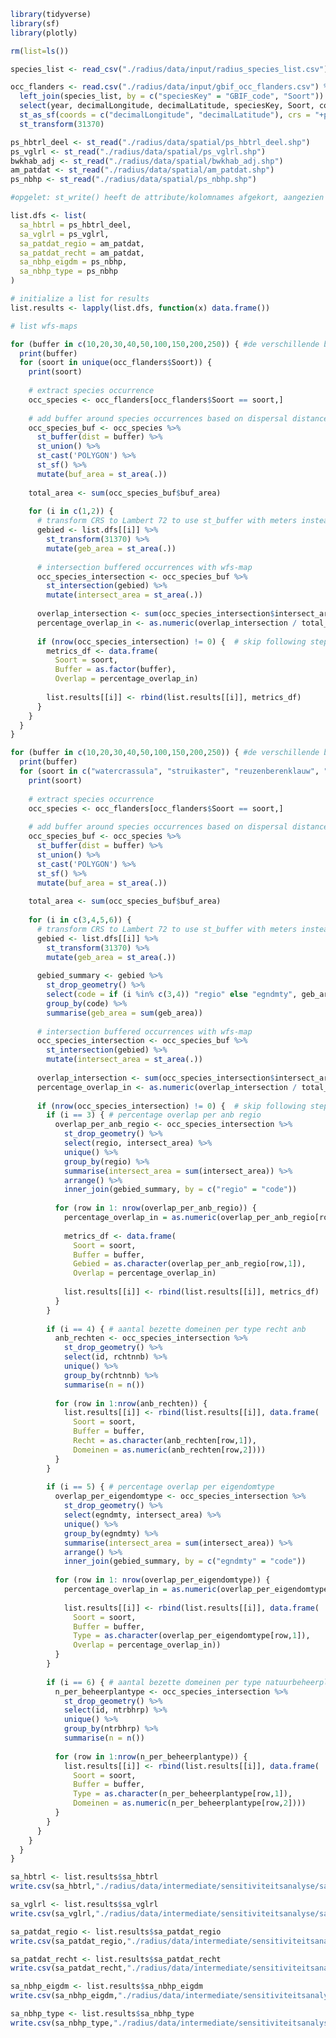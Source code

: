 
```r
library(tidyverse)
library(sf)
library(plotly)
```

```r
rm(list=ls())
```

```r
species_list <- read_csv("./radius/data/input/radius_species_list.csv")
```

```r
occ_flanders <- read.csv("./radius/data/input/gbif_occ_flanders.csv") %>%
  left_join(species_list, by = c("speciesKey" = "GBIF_code", "Soort")) %>%
  select(year, decimalLongitude, decimalLatitude, speciesKey, Soort, coordinateUncertaintyInMeters) %>%
  st_as_sf(coords = c("decimalLongitude", "decimalLatitude"), crs = "+proj=longlat +datum=WGS84") %>%
  st_transform(31370) 
```

```r
ps_hbtrl_deel <- st_read("./radius/data/spatial/ps_hbtrl_deel.shp")
ps_vglrl <- st_read("./radius/data/spatial/ps_vglrl.shp")
bwkhab_adj <- st_read("./radius/data/spatial/bwkhab_adj.shp")
am_patdat <- st_read("./radius/data/spatial/am_patdat.shp")
ps_nbhp <- st_read("./radius/data/spatial/ps_nbhp.shp")

#opgelet: st_write() heeft de attribute/kolomnames afgekort, aangezien deze maximaal 10 characters mogen bevatten (e.g. naamdossier ->  namdssr) 
```

```r
list.dfs <- list(
  sa_hbtrl = ps_hbtrl_deel, 
  sa_vglrl = ps_vglrl, 
  sa_patdat_regio = am_patdat,
  sa_patdat_recht = am_patdat,
  sa_nbhp_eigdm = ps_nbhp, 
  sa_nbhp_type = ps_nbhp
)

# initialize a list for results
list.results <- lapply(list.dfs, function(x) data.frame())
```

```r
# list wfs-maps

for (buffer in c(10,20,30,40,50,100,150,200,250)) { #de verschillende bufferafstanden waarmee de sensitiviteit wordt getest
  print(buffer)
  for (soort in unique(occ_flanders$Soort)) {
    print(soort)
    
    # extract species occurrence
    occ_species <- occ_flanders[occ_flanders$Soort == soort,]
    
    # add buffer around species occurrences based on dispersal distance + union
    occ_species_buf <- occ_species %>%
      st_buffer(dist = buffer) %>%
      st_union() %>% 
      st_cast('POLYGON') %>% 
      st_sf() %>%
      mutate(buf_area = st_area(.))
    
    total_area <- sum(occ_species_buf$buf_area)
    
    for (i in c(1,2)) {
      # transform CRS to Lambert 72 to use st_buffer with meters instead of decimal degrees
      gebied <- list.dfs[[i]] %>%
        st_transform(31370) %>%
        mutate(geb_area = st_area(.))
      
      # intersection buffered occurrences with wfs-map
      occ_species_intersection <- occ_species_buf %>%
        st_intersection(gebied) %>% 
        mutate(intersect_area = st_area(.)) 
      
      overlap_intersection <- sum(occ_species_intersection$intersect_area)
      percentage_overlap_in <- as.numeric(overlap_intersection / total_area)
      
      if (nrow(occ_species_intersection) != 0) {  # skip following steps if there's no overlap 
        metrics_df <- data.frame(
          Soort = soort,
          Buffer = as.factor(buffer), 
          Overlap = percentage_overlap_in)
        
        list.results[[i]] <- rbind(list.results[[i]], metrics_df)
      }
    }
  }
}
```

```r
for (buffer in c(10,20,30,40,50,100,150,200,250)) { #de verschillende bufferafstanden waarmee de sensitiviteit wordt getest
  print(buffer)
  for (soort in c("watercrassula", "struikaster", "reuzenberenklauw", "Chinese muntjak")) { #we voeren dit uit voor een selectie van de soorten, niet alle soorten
    print(soort)
    
    # extract species occurrence
    occ_species <- occ_flanders[occ_flanders$Soort == soort,]
    
    # add buffer around species occurrences based on dispersal distance + union
    occ_species_buf <- occ_species %>%
      st_buffer(dist = buffer) %>%
      st_union() %>% 
      st_cast('POLYGON') %>% 
      st_sf() %>%
      mutate(buf_area = st_area(.))
    
    total_area <- sum(occ_species_buf$buf_area)
    
    for (i in c(3,4,5,6)) {
      # transform CRS to Lambert 72 to use st_buffer with meters instead of decimal degrees
      gebied <- list.dfs[[i]] %>%
        st_transform(31370) %>%
        mutate(geb_area = st_area(.))
      
      gebied_summary <- gebied %>%
        st_drop_geometry() %>%
        select(code = if (i %in% c(3,4)) "regio" else "egndmty", geb_area) %>%  # summarise am_patdat and ps_nbhp based on regio and eigendomtype, respectively
        group_by(code) %>%
        summarise(geb_area = sum(geb_area))
      
      # intersection buffered occurrences with wfs-map
      occ_species_intersection <- occ_species_buf %>%
        st_intersection(gebied) %>% 
        mutate(intersect_area = st_area(.)) 
      
      overlap_intersection <- sum(occ_species_intersection$intersect_area)
      percentage_overlap_in <- as.numeric(overlap_intersection / total_area)
      
      if (nrow(occ_species_intersection) != 0) {  # skip following steps if there's no overlap 
        if (i == 3) { # percentage overlap per anb regio
          overlap_per_anb_regio <- occ_species_intersection %>%
            st_drop_geometry() %>%
            select(regio, intersect_area) %>%
            unique() %>%
            group_by(regio) %>%
            summarise(intersect_area = sum(intersect_area)) %>%
            arrange() %>%
            inner_join(gebied_summary, by = c("regio" = "code"))
          
          for (row in 1: nrow(overlap_per_anb_regio)) {
            percentage_overlap_in = as.numeric(overlap_per_anb_regio[row,]$intersect_area / overlap_intersection)
            
            metrics_df <- data.frame(
              Soort = soort,
              Buffer = buffer, 
              Gebied = as.character(overlap_per_anb_regio[row,1]),
              Overlap = percentage_overlap_in)
            
            list.results[[i]] <- rbind(list.results[[i]], metrics_df)
          }
        }
        
        if (i == 4) { # aantal bezette domeinen per type recht anb
          anb_rechten <- occ_species_intersection %>%
            st_drop_geometry() %>%
            select(id, rchtnnb) %>%
            unique() %>%
            group_by(rchtnnb) %>%
            summarise(n = n()) 
          
          for (row in 1:nrow(anb_rechten)) {
            list.results[[i]] <- rbind(list.results[[i]], data.frame(
              Soort = soort,
              Buffer = buffer,
              Recht = as.character(anb_rechten[row,1]),
              Domeinen = as.numeric(anb_rechten[row,2])))
          }
        }
        
        if (i == 5) { # percentage overlap per eigendomtype
          overlap_per_eigendomtype <- occ_species_intersection %>%
            st_drop_geometry() %>%
            select(egndmty, intersect_area) %>%
            unique() %>%
            group_by(egndmty) %>%
            summarise(intersect_area = sum(intersect_area)) %>%
            arrange() %>%
            inner_join(gebied_summary, by = c("egndmty" = "code"))
          
          for (row in 1: nrow(overlap_per_eigendomtype)) {
            percentage_overlap_in = as.numeric(overlap_per_eigendomtype[row,]$intersect_area / overlap_intersection)
            
            list.results[[i]] <- rbind(list.results[[i]], data.frame(
              Soort = soort,
              Buffer = buffer,
              Type = as.character(overlap_per_eigendomtype[row,1]),
              Overlap = percentage_overlap_in))
          }
        }
        
        if (i == 6) { # aantal bezette domeinen per type natuurbeheerplan
          n_per_beheerplantype <- occ_species_intersection %>%
            st_drop_geometry() %>%
            select(id, ntrbhrp) %>%
            unique() %>%
            group_by(ntrbhrp) %>%
            summarise(n = n())
          
          for (row in 1:nrow(n_per_beheerplantype)) {
            list.results[[i]] <- rbind(list.results[[i]], data.frame(
              Soort = soort,
              Buffer = buffer,
              Type = as.character(n_per_beheerplantype[row,1]),
              Domeinen = as.numeric(n_per_beheerplantype[row,2])))
          }
        }
      }
    }
  }
}

```
```r
sa_hbtrl <- list.results$sa_hbtrl
write.csv(sa_hbtrl,"./radius/data/intermediate/sensitiviteitsanalyse/sa_hbtrl.csv")

sa_vglrl <- list.results$sa_vglrl
write.csv(sa_vglrl,"./radius/data/intermediate/sensitiviteitsanalyse/sa_vglrl.csv")

sa_patdat_regio <- list.results$sa_patdat_regio
write.csv(sa_patdat_regio,"./radius/data/intermediate/sensitiviteitsanalyse/sa_patdat_regio.csv")

sa_patdat_recht <- list.results$sa_patdat_recht
write.csv(sa_patdat_recht,"./radius/data/intermediate/sensitiviteitsanalyse/sa_patdat_recht.csv")

sa_nbhp_eigdm <- list.results$sa_nbhp_eigdm
write.csv(sa_nbhp_eigdm,"./radius/data/intermediate/sensitiviteitsanalyse/sa_nbhp_eigdm.csv")

sa_nbhp_type <- list.results$sa_nbhp_type
write.csv(sa_nbhp_type,"./radius/data/intermediate/sensitiviteitsanalyse/sa_nbhp_type.csv")
```





